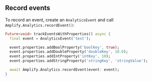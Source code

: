 ## Record events

To record an event, create an `AnalyticsEvent` and call `Amplify.Analytics.recordEvent()`:

```dart
Future<void> trackEventsWithProperties() async {
  final event = AnalyticsEvent('test');

  event.properties.addBoolProperty('boolKey', true);
  event.properties.addDoubleProperty('doubleKey', 10.0);
  event.properties.addIntProperty('intKey', 10);
  event.properties.addStringProperty('stringKey', 'stringValue');

  await Amplify.Analytics.recordEvent(event: event);
}
```
